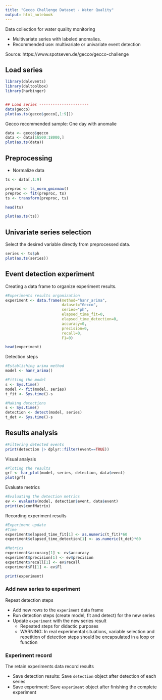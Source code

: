 ```yaml
---
title: "Gecco Challenge Dataset - Water Quality"
output: html_notebook
---
```

Data collection for water quality monitoring

* Multivariate series with labeled anomalies.
* Recommended use: multivariate or univariate event detection

Source: https://www.spotseven.de/gecco/gecco-challenge


## Load series
```r
library(dalevents)
library(daltoolbox)
library(harbinger)


## Load series ----------------------
data(gecco)
plot(as.ts(gecco$gecco[,1:9]))
```

Gecco recommended sample: One day with anomalie

```r
data <- gecco$gecco
data <- data[16500:18000,]
plot(as.ts(data))
```

## Preprocessing

* Normalize data

```r
ts <- data[,1:9]

preproc <- ts_norm_gminmax()
preproc <- fit(preproc, ts)
ts <- transform(preproc, ts)

head(ts)
```
```r
plot(as.ts(ts))
```


## Univariate series selection
Select the desired variable directly from preprocessed data.

```r
series <- ts$ph
plot(as.ts(series))
```

## Event detection experiment

Creating a data frame to organize experiment results.

```r
#Experiments results organization
experiment <- data.frame(method="hanr_arima",
                         dataset="Gecco",
                         series="ph",
                         elapsed_time_fit=0,
                         elapsed_time_detection=0,
                         accuracy=0,
                         precision=0,
                         recall=0,
                         F1=0)

head(experiment)
```
Detection steps
```r
#Establishing arima method
model <- hanr_arima()
```


```r
#Fitting the model
s <- Sys.time()
model <- fit(model, series)
t_fit <- Sys.time()-s
```


```r
#Making detections
s <- Sys.time()
detection <- detect(model, series)
t_det <- Sys.time()-s
```


## Results analysis


```r
#Filtering detected events
print(detection |> dplyr::filter(event==TRUE))
```

Visual analysis
```r
#Ploting the results
grf <- har_plot(model, series, detection, data$event)
plot(grf)
```

Evaluate metrics
```r
#Evaluating the detection metrics
ev <- evaluate(model, detection$event, data$event)
print(ev$confMatrix)
```

Recording experiment results
```r
#Experiment update
#Time
experiment$elapsed_time_fit[1] <- as.numeric(t_fit)*60
experiment$elapsed_time_detection[1] <- as.numeric(t_det)*60

#Metrics
experiment$accuracy[1] <- ev$accuracy
experiment$precision[1] <- ev$precision
experiment$recall[1] <- ev$recall
experiment$F1[1] <- ev$F1

print(experiment)
```

### Add new series to experiment 
Repeat detection steps

* Add new rows to the `experiment` data frame
* Run detection steps (create model, fit and detect) for the new series
* Update `experiment` with the new series result
  * Repeated steps for didactic purposes
  * WARNING: In real experimental situations, variable selection and repetition of detection steps should be encapsulated in a loop or function

### Experiment record
The retain experiments data record results

* Save detection results: Save `detection` object after detection of each series
* Save experiment: Save `experiment` object after finishing the complete experiment
